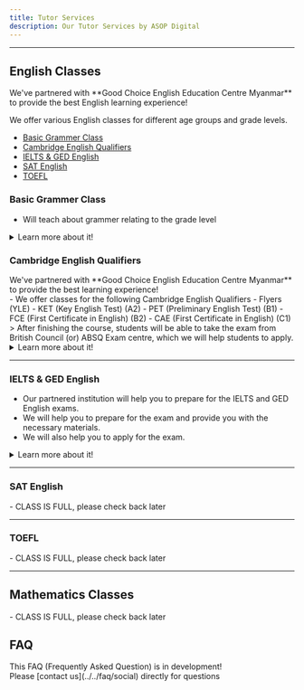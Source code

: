 ```yaml
---
title: Tutor Services
description: Our Tutor Services by ASOP Digital
---
```




---
## English Classes

<Aside type="tip" title="Our Partner!">
We've partnered with **Good Choice English Education Centre Myanmar** to provide the best English learning experience!
</Aside>

We offer various English classes for different age groups and grade levels.
- [Basic Grammer Class](#basic-grammer-class)
- [Cambridge English Qualifiers](#cambridge-english-qualifiers)
- [IELTS & GED English](#ielts--ged-english)
- [SAT English](#sat-english)
- [TOEFL](#toefl)

### Basic Grammer Class 
- Will teach about grammer relating to the grade level
<details>
    <summary>Learn more about it!</summary>
- To book a session, please [contact us](../../faq/social)
    - The rates / fees will depend on the grade level!
> Note: We do not offer online classes for students yet!

</details>

### Cambridge English Qualifiers
<Aside type="tip" title="Our Partner!">
We've partnered with **Good Choice English Education Centre Myanmar** to provide the best learning experience!
</Aside>
- We offer classes for the following Cambridge English Qualifiers
    - Flyers (YLE)
    - KET (Key English Test) (A2)
    - PET (Preliminary English Test) (B1)
    - FCE (First Certificate in English) (B2)
    - CAE (First Certificate in English) (C1)
> After finishing the course, students will be able to take the exam from 
British Council (or) ABSQ Exam centre, which we will help students to apply. 

<details>
    <summary>Learn more about it!</summary>
- To book a session, please [contact us](../../faq/social)
    - The rates / fees will depend on the grade level!
> Note: We do not offer online classes for students yet!

</details>

---
### IELTS & GED English 
- Our partnered institution will help you to prepare for the IELTS and GED English exams.
- We will help you to prepare for the exam and provide you with the necessary materials.
- We will also help you to apply for the exam.
<details>
    <summary>Learn more about it!</summary>
- To book a session, please [contact us](../../faq/social)
    - The rates / fees will depend on the grade level!
> Note: We do not offer online classes for students yet!

</details>

---
### SAT English
<Aside type="caution" title="Full!">
- CLASS IS FULL, please check back later
</Aside>


---
### TOEFL
<Aside type="caution" title="Full!">
- CLASS IS FULL, please check back later
</Aside>

---
## Mathematics Classes 
<Aside type="caution" title="Full!">
- CLASS IS FULL, please check back later
</Aside>




## FAQ 
<Aside type="danger" title="Development!">
    This FAQ (Frequently Asked Question) is in development!
</Aside>
Please [contact us](../../faq/social) directly for questions